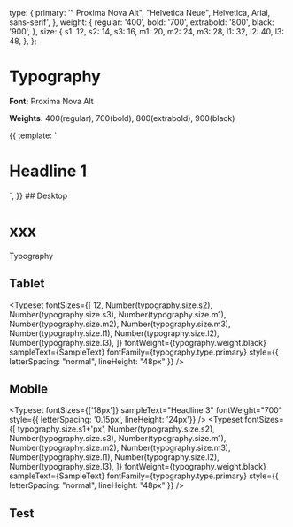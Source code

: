 
<Meta title="Typography" />

  type: {
    primary: '" Proxima Nova Alt", "Helvetica Neue", Helvetica, Arial, sans-serif',
  },
  weight: {
    regular: '400',
    bold: '700',
    extrabold: '800',
    black: '900',
  },
  size: {
    s1: 12,
    s2: 14,
    s3: 16,
    m1: 20,
    m2: 24,
    m3: 28,
    l1: 32,
    l2: 40,
    l3: 48,
  },
};


# Typography

**Font:**  Proxima Nova Alt

**Weights:** 400(regular), 700(bold), 800(extrabold), 900(black)

 <Story name="h1" height="50px">
    {{
      template: `<h1 class="type-card-headline">Headline 1</h1>`,
    }}
  </Story>
## Desktop
<Canvas><h1>xxx</h1></Canvas>
<Typeset
  fontSizes={[
    typography.size.s1+'px',
    Number(typography.size.s2),
    Number(typography.size.s3),
    Number(typography.size.m1),
    Number(typography.size.m2),
    Number(typography.size.m3),
    Number(typography.size.l1),
    Number(typography.size.l2),
    Number(typography.size.l3),
  ]}
  fontWeight={typography.weight.black}
  sampleText={SampleText}
  fontFamily={typography.type.primary}
   style={{ letterSpacing: "normal", lineHeight: "48px" }}
/>
Typography
 
## Tablet 
<Typeset
  fontSizes={[
    12,
    Number(typography.size.s2),
    Number(typography.size.s3),
    Number(typography.size.m1),
    Number(typography.size.m2),
    Number(typography.size.m3),
    Number(typography.size.l1),
    Number(typography.size.l2),
    Number(typography.size.l3),
  ]}
  fontWeight={typography.weight.black}
  sampleText={SampleText}
  fontFamily={typography.type.primary}
   style={{ letterSpacing: "normal", lineHeight: "48px" }}
/>


## Mobile
<Typeset fontSizes={['18px']} sampleText="Headline 3" fontWeight="700" style={{ letterSpacing: '0.15px', lineHeight: '24px'}} />
<Typeset
  fontSizes={[
    typography.size.s1+'px',
    Number(typography.size.s2),
    Number(typography.size.s3),
    Number(typography.size.m1),
    Number(typography.size.m2),
    Number(typography.size.m3),
    Number(typography.size.l1),
    Number(typography.size.l2),
    Number(typography.size.l3),
  ]}
  fontWeight={typography.weight.black}
  sampleText={SampleText}
  fontFamily={typography.type.primary}
   style={{ letterSpacing: "normal", lineHeight: "48px" }}
/>

## Test 

 